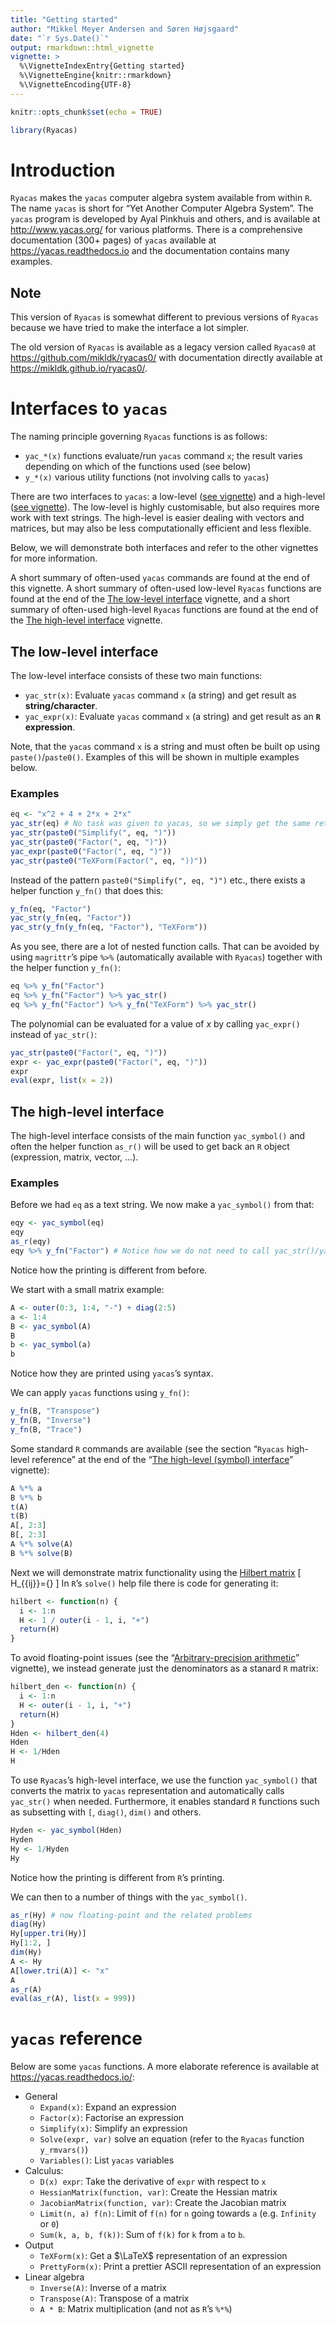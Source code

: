 ```yaml
---
title: "Getting started"
author: "Mikkel Meyer Andersen and Søren Højsgaard"
date: "`r Sys.Date()`"
output: rmarkdown::html_vignette
vignette: >
  %\VignetteIndexEntry{Getting started}
  %\VignetteEngine{knitr::rmarkdown}
  %\VignetteEncoding{UTF-8}
---
```


```r
knitr::opts_chunk$set(echo = TRUE)
```

```r
library(Ryacas)
```


# Introduction

`Ryacas` makes the `yacas` computer algebra system available from
within `R`. The name `yacas` is short for "Yet Another Computer Algebra
System". The `yacas` program 
is developed by Ayal Pinkhuis and others, 
and is available at <http://www.yacas.org/> for various
platforms. There is a comprehensive documentation (300+ pages) of
`yacas` available at <https://yacas.readthedocs.io> and the
documentation contains many examples.

## Note

This version of `Ryacas` is somewhat different to previous versions of `Ryacas` 
because we have tried to make the interface a lot simpler.

The old version of `Ryacas` is available as a legacy version called `Ryacas0` at <https://github.com/mikldk/ryacas0/> with documentation directly available at <https://mikldk.github.io/ryacas0/>.

# Interfaces to `yacas`

The naming principle governing `Ryacas` functions is as follows:

* `yac_*(x)` functions evaluate/run `yacas` command `x`; the result varies depending on which of the functions used (see below)
* `y_*(x)` various utility functions (not involving calls to `yacas`)

There are two interfaces to `yacas`: a low-level ([see vignette](./low-level.html)) and a high-level ([see vignette](./high-level.html)). 
The low-level is highly customisable, but also requires more work with text strings. 
The high-level is easier dealing with vectors and matrices, but may also be less computationally efficient and less flexible.

Below, we will demonstrate both interfaces and refer to the other vignettes 
for more information.

A short summary of often-used `yacas` commands are found 
at the end of this vignette.
A short summary of often-used low-level `Ryacas` functions are found 
at the end of the [The low-level interface](./low-level.html) vignette, 
and a short summary of often-used high-level `Ryacas` functions are found 
at the end of the [The high-level interface](./high-level.html) vignette.



## The low-level interface

The low-level interface consists of these two main functions:

* `yac_str(x)`: Evaluate `yacas` command `x` (a string) and get result as **string/character**.
* `yac_expr(x)`: Evaluate `yacas` command `x` (a string) and get result as an **`R` expression**.

Note, that the `yacas` command `x` is a string and must often be built op using `paste()`/`paste0()`. 
Examples of this will be shown in multiple examples below. 


### Examples

```r
eq <- "x^2 + 4 + 2*x + 2*x"
yac_str(eq) # No task was given to yacas, so we simply get the same returned
yac_str(paste0("Simplify(", eq, ")"))
yac_str(paste0("Factor(", eq, ")"))
yac_expr(paste0("Factor(", eq, ")"))
yac_str(paste0("TeXForm(Factor(", eq, "))"))
```

Instead of the pattern `paste0("Simplify(", eq, ")")` etc., there exists a 
helper function `y_fn()` that does this:

```r
y_fn(eq, "Factor")
yac_str(y_fn(eq, "Factor"))
yac_str(y_fn(y_fn(eq, "Factor"), "TeXForm"))
```

As you see, there are a lot of nested function calls. That can be avoided by using `magrittr`'s pipe `%>%` (automatically available with `Ryacas`) together with the helper function `y_fn()`:

```r
eq %>% y_fn("Factor")
eq %>% y_fn("Factor") %>% yac_str()
eq %>% y_fn("Factor") %>% y_fn("TeXForm") %>% yac_str()
```

The polynomial can be evaluated for a value of $x$ by calling `yac_expr()` instead of `yac_str()`:
```r
yac_str(paste0("Factor(", eq, ")"))
expr <- yac_expr(paste0("Factor(", eq, ")"))
expr
eval(expr, list(x = 2))
```



## The high-level interface

The high-level interface consists of the main function `yac_symbol()` and 
often the helper function `as_r()` will be used to get back an `R` object (expression, matrix, vector, ...).


### Examples

Before we had `eq` as a text string. We now make a `yac_symbol()` from that:
```r
eqy <- yac_symbol(eq)
eqy
as_r(eqy)
eqy %>% y_fn("Factor") # Notice how we do not need to call yac_str()/yac_expr()
```
Notice how the printing is different from before.

We start with a small matrix example:

```r
A <- outer(0:3, 1:4, "-") + diag(2:5)
a <- 1:4
B <- yac_symbol(A)
B
b <- yac_symbol(a)
b
```

Notice how they are printed using `yacas`'s syntax.

We can apply `yacas` functions using `y_fn()`:

```r
y_fn(B, "Transpose")
y_fn(B, "Inverse")
y_fn(B, "Trace")
```

Some standard `R` commands are available (see the section "`Ryacas` high-level reference" at the end of the "[The high-level (symbol) interface](./high-level.html)" vignette):

```r
A %*% a
B %*% b
t(A)
t(B)
A[, 2:3]
B[, 2:3]
A %*% solve(A)
B %*% solve(B)
```

Next we will demonstrate matrix functionality using the [Hilbert matrix](https://en.wikipedia.org/wiki/Hilbert_matrix) 
\[
H_{{ij}}={\frac{1}{i+j-1}} 
\]
In `R`'s `solve()` help file there is code for generating it:
```r
hilbert <- function(n) { 
  i <- 1:n
  H <- 1 / outer(i - 1, i, "+")
  return(H)
}
```

To avoid floating-point issues (see the "[Arbitrary-precision arithmetic](./arbitrary-precision.html)" vignette), 
we instead generate just the denominators as a stanard `R` matrix:
```r
hilbert_den <- function(n) { 
  i <- 1:n
  H <- outer(i - 1, i, "+")
  return(H)
}
Hden <- hilbert_den(4)
Hden
H <- 1/Hden
H
```

To use `Ryacas`'s high-level interface, we use the function `yac_symbol()` 
that converts the matrix to `yacas` representation and automatically calls 
`yac_str()` when needed.
Furthermore, it enables standard `R` functions such as subsetting with `[`, `diag()`, `dim()` and others.

```r
Hyden <- yac_symbol(Hden)
Hyden
Hy <- 1/Hyden
Hy
```

Notice how the printing is different from `R`'s printing.

We can then to a number of things with the `yac_symbol()`.

```r
as_r(Hy) # now floating-point and the related problems
diag(Hy)
Hy[upper.tri(Hy)]
Hy[1:2, ]
dim(Hy)
A <- Hy
A[lower.tri(A)] <- "x"
A
as_r(A)
eval(as_r(A), list(x = 999))
```






# `yacas` reference

Below are some `yacas` functions. A more elaborate reference is available at <https://yacas.readthedocs.io/>:

* General
    + `Expand(x)`: Expand an expression
    + `Factor(x)`: Factorise an expression
    + `Simplify(x)`: Simplify an expression
    + `Solve(expr, var)` solve an equation (refer to the `Ryacas` function `y_rmvars()`)
    + `Variables()`: List `yacas` variables
* Calculus:
    + `D(x) expr`: Take the derivative of `expr` with respect to `x`
    + `HessianMatrix(function, var)`: Create the Hessian matrix
    + `JacobianMatrix(function, var)`: Create the Jacobian matrix
    + `Limit(n, a) f(n)`: Limit of `f(n)` for `n` going towards `a` (e.g. `Infinity` or `0`)
    + `Sum(k, a, b, f(k))`: Sum of `f(k)` for `k` from `a` to `b`.
* Output
    + `TeXForm(x)`: Get a $\LaTeX$ representation of an expression
    + `PrettyForm(x)`: Print a prettier ASCII representation of an expression
* Linear algebra
    + `Inverse(A)`: Inverse of a matrix
    + `Transpose(A)`: Transpose of a matrix
    + `A * B`: Matrix multiplication (and not as `R`'s `%*%`)


